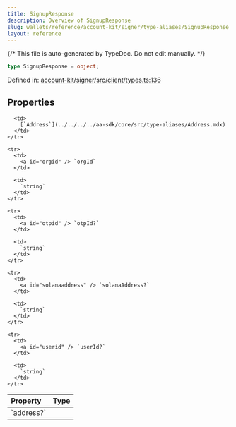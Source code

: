 ```yaml
---
title: SignupResponse
description: Overview of SignupResponse
slug: wallets/reference/account-kit/signer/type-aliases/SignupResponse
layout: reference
---
```


{/* This file is auto-generated by TypeDoc. Do not edit manually. */}

```ts
type SignupResponse = object;
```

Defined in: [account-kit/signer/src/client/types.ts:136](https://github.com/alchemyplatform/aa-sdk/blob/153785ddc87beb160382c2bae7dbafa4a66ade9a/account-kit/signer/src/client/types.ts#L136)

## Properties

<table>
  <thead>
    <tr>
      <th align="left">Property</th>
      <th align="left">Type</th>
    </tr>
  </thead>

  <tbody>
    <tr>
      <td>
        <a id="address" /> `address?`
      </td>

      <td>
        [`Address`](../../../../aa-sdk/core/src/type-aliases/Address.mdx)
      </td>
    </tr>

    <tr>
      <td>
        <a id="orgid" /> `orgId`
      </td>

      <td>
        `string`
      </td>
    </tr>

    <tr>
      <td>
        <a id="otpid" /> `otpId?`
      </td>

      <td>
        `string`
      </td>
    </tr>

    <tr>
      <td>
        <a id="solanaaddress" /> `solanaAddress?`
      </td>

      <td>
        `string`
      </td>
    </tr>

    <tr>
      <td>
        <a id="userid" /> `userId?`
      </td>

      <td>
        `string`
      </td>
    </tr>

  </tbody>
</table>

